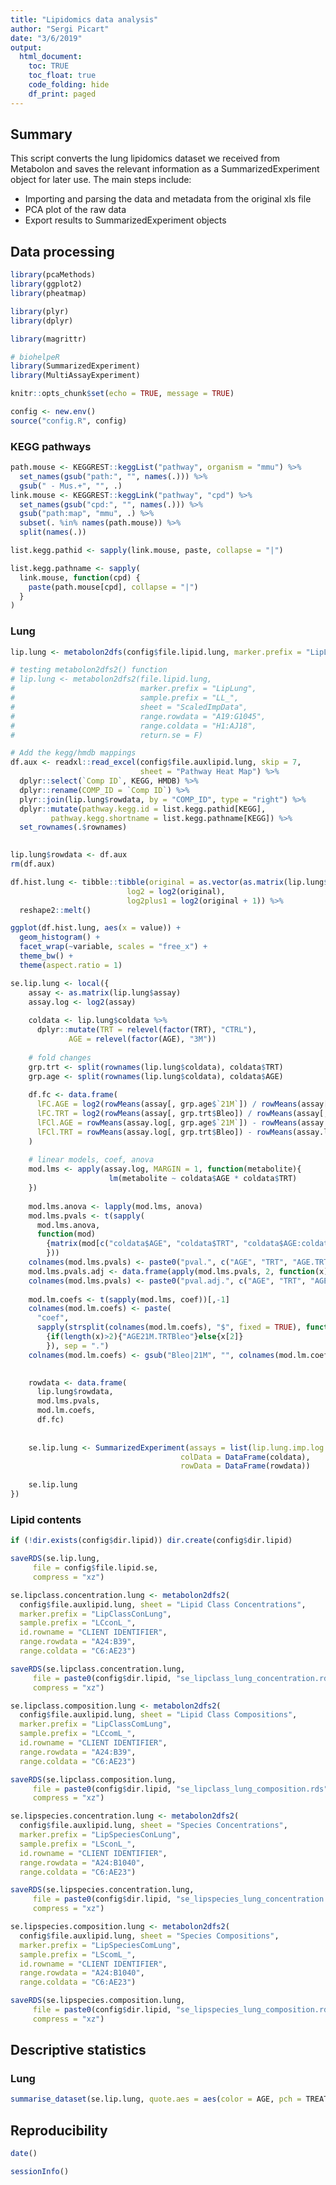 ```yaml
---
title: "Lipidomics data analysis"
author: "Sergi Picart"
date: "3/6/2019"
output:
  html_document:
    toc: TRUE
    toc_float: true
    code_folding: hide
    df_print: paged
---
```


## Summary

This script converts the lung lipidomics dataset we received from Metabolon and saves the relevant information as a SummarizedExperiment object for later use. The main steps include:     
     
* Importing and parsing the data and metadata from the original xls file
* PCA plot of the raw data
* Export results to SummarizedExperiment objects

## Data processing

```r
library(pcaMethods)
library(ggplot2)
library(pheatmap)

library(plyr)
library(dplyr)

library(magrittr)

# biohelpeR
library(SummarizedExperiment)
library(MultiAssayExperiment)

knitr::opts_chunk$set(echo = TRUE, message = TRUE)

config <- new.env()
source("config.R", config)

```

### KEGG pathways

```r
path.mouse <- KEGGREST::keggList("pathway", organism = "mmu") %>%
  set_names(gsub("path:", "", names(.))) %>%
  gsub(" - Mus.+", "", .)
link.mouse <- KEGGREST::keggLink("pathway", "cpd") %>%
  set_names(gsub("cpd:", "", names(.))) %>%
  gsub("path:map", "mmu", .) %>%
  subset(. %in% names(path.mouse)) %>%
  split(names(.))

list.kegg.pathid <- sapply(link.mouse, paste, collapse = "|")

list.kegg.pathname <- sapply(
  link.mouse, function(cpd) {
    paste(path.mouse[cpd], collapse = "|") 
  }
)
```


### Lung

```r
lip.lung <- metabolon2dfs(config$file.lipid.lung, marker.prefix = "LipLung", sample.prefix = "LL_")

# testing metabolon2dfs2() function
# lip.lung <- metabolon2dfs2(file.lipid.lung, 
#                            marker.prefix = "LipLung", 
#                            sample.prefix = "LL_", 
#                            sheet = "ScaledImpData", 
#                            range.rowdata = "A19:G1045", 
#                            range.coldata = "H1:AJ18", 
#                            return.se = F)

# Add the kegg/hmdb mappings
df.aux <- readxl::read_excel(config$file.auxlipid.lung, skip = 7, 
                             sheet = "Pathway Heat Map") %>%
  dplyr::select(`Comp ID`, KEGG, HMDB) %>%
  dplyr::rename(COMP_ID = `Comp ID`) %>% 
  plyr::join(lip.lung$rowdata, by = "COMP_ID", type = "right") %>%
  dplyr::mutate(pathway.kegg.id = list.kegg.pathid[KEGG], 
         pathway.kegg.shortname = list.kegg.pathname[KEGG]) %>%
  set_rownames(.$rownames) 
  

lip.lung$rowdata <- df.aux
rm(df.aux)
```

```r
df.hist.lung <- tibble::tibble(original = as.vector(as.matrix(lip.lung$assay)), 
                          log2 = log2(original), 
                          log2plus1 = log2(original + 1)) %>%
  reshape2::melt()

ggplot(df.hist.lung, aes(x = value)) +
  geom_histogram() +
  facet_wrap(~variable, scales = "free_x") +
  theme_bw() +
  theme(aspect.ratio = 1)
```

```r
se.lip.lung <- local({
    assay <- as.matrix(lip.lung$assay)
    assay.log <- log2(assay)
    
    coldata <- lip.lung$coldata %>%
      dplyr::mutate(TRT = relevel(factor(TRT), "CTRL"), 
             AGE = relevel(factor(AGE), "3M"))
    
    # fold changes
    grp.trt <- split(rownames(lip.lung$coldata), coldata$TRT)
    grp.age <- split(rownames(lip.lung$coldata), coldata$AGE)
    
    df.fc <- data.frame(
      lFC.AGE = log2(rowMeans(assay[, grp.age$`21M`]) / rowMeans(assay[, grp.age$`3M`])),
      lFC.TRT = log2(rowMeans(assay[, grp.trt$Bleo]) / rowMeans(assay[, grp.trt$CTRL])),
      lFCl.AGE = rowMeans(assay.log[, grp.age$`21M`]) - rowMeans(assay.log[, grp.age$`3M`]),
      lFCl.TRT = rowMeans(assay.log[, grp.trt$Bleo]) - rowMeans(assay.log[, grp.trt$CTRL])
    )
    
    # linear models, coef, anova
    mod.lms <- apply(assay.log, MARGIN = 1, function(metabolite){
                      lm(metabolite ~ coldata$AGE * coldata$TRT)
    })
    
    mod.lms.anova <- lapply(mod.lms, anova)
    mod.lms.pvals <- t(sapply(
      mod.lms.anova, 
      function(mod)
        {matrix(mod[c("coldata$AGE", "coldata$TRT", "coldata$AGE:coldata$TRT"), ]$Pr, ncol = 1)
        }))
    colnames(mod.lms.pvals) <- paste0("pval.", c("AGE", "TRT", "AGE.TRT"))
    mod.lms.pvals.adj <- data.frame(apply(mod.lms.pvals, 2, function(x){p.adjust(x, method = "fdr")}))
    colnames(mod.lms.pvals) <- paste0("pval.adj.", c("AGE", "TRT", "AGE.TRT"))
    
    mod.lm.coefs <- t(sapply(mod.lms, coef))[,-1]
    colnames(mod.lm.coefs) <- paste(
      "coef", 
      sapply(strsplit(colnames(mod.lm.coefs), "$", fixed = TRUE), function(x)
        {if(length(x)>2){"AGE21M.TRTBleo"}else{x[2]}
        }), sep = ".")
    colnames(mod.lm.coefs) <- gsub("Bleo|21M", "", colnames(mod.lm.coefs))

    
    rowdata <- data.frame(
      lip.lung$rowdata, 
      mod.lms.pvals, 
      mod.lm.coefs, 
      df.fc)
  
  
    se.lip.lung <- SummarizedExperiment(assays = list(lip.lung.imp.log = assay.log),
                                      colData = DataFrame(coldata), 
                                      rowData = DataFrame(rowdata))
    
    se.lip.lung
})
```


### Lipid contents

```r
if (!dir.exists(config$dir.lipid)) dir.create(config$dir.lipid)

saveRDS(se.lip.lung, 
     file = config$file.lipid.se, 
     compress = "xz")
```


```r
se.lipclass.concentration.lung <- metabolon2dfs2(
  config$file.auxlipid.lung, sheet = "Lipid Class Concentrations",
  marker.prefix = "LipClassConLung", 
  sample.prefix = "LCconL_", 
  id.rowname = "CLIENT IDENTIFIER", 
  range.rowdata = "A24:B39", 
  range.coldata = "C6:AE23")

saveRDS(se.lipclass.concentration.lung, 
     file = paste0(config$dir.lipid, "se_lipclass_lung_concentration.rds"), 
     compress = "xz")

se.lipclass.composition.lung <- metabolon2dfs2(
  config$file.auxlipid.lung, sheet = "Lipid Class Compositions",
  marker.prefix = "LipClassComLung", 
  sample.prefix = "LCcomL_", 
  id.rowname = "CLIENT IDENTIFIER", 
  range.rowdata = "A24:B39", 
  range.coldata = "C6:AE23")

saveRDS(se.lipclass.composition.lung, 
     file = paste0(config$dir.lipid, "se_lipclass_lung_composition.rds"), 
     compress = "xz")

se.lipspecies.concentration.lung <- metabolon2dfs2(
  config$file.auxlipid.lung, sheet = "Species Concentrations",
  marker.prefix = "LipSpeciesConLung", 
  sample.prefix = "LSconL_", 
  id.rowname = "CLIENT IDENTIFIER", 
  range.rowdata = "A24:B1040", 
  range.coldata = "C6:AE23")

saveRDS(se.lipspecies.concentration.lung, 
     file = paste0(config$dir.lipid, "se_lipspecies_lung_concentration.rds"), 
     compress = "xz")

se.lipspecies.composition.lung <- metabolon2dfs2(
  config$file.auxlipid.lung, sheet = "Species Compositions",
  marker.prefix = "LipSpeciesComLung", 
  sample.prefix = "LScomL_", 
  id.rowname = "CLIENT IDENTIFIER", 
  range.rowdata = "A24:B1040", 
  range.coldata = "C6:AE23")

saveRDS(se.lipspecies.composition.lung, 
     file = paste0(config$dir.lipid, "se_lipspecies_lung_composition.rds"), 
     compress = "xz")

```


## Descriptive statistics

### Lung


```r
summarise_dataset(se.lip.lung, quote.aes = aes(color = AGE, pch = TREATMENT))
```


## Reproducibility

```r
date()
```

```r
sessionInfo()
```

